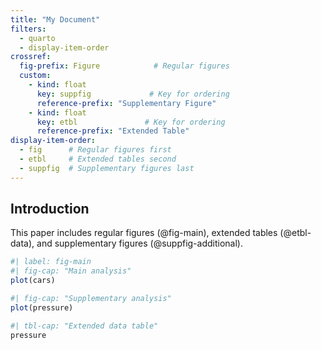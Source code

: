 ```yaml
---
title: "My Document"
filters:
  - quarto
  - display-item-order
crossref:
  fig-prefix: Figure            # Regular figures
  custom:
    - kind: float
      key: suppfig             # Key for ordering
      reference-prefix: "Supplementary Figure"
    - kind: float
      key: etbl               # Key for ordering
      reference-prefix: "Extended Table"
display-item-order:
  - fig      # Regular figures first
  - etbl     # Extended tables second
  - suppfig  # Supplementary figures last
---
```


## Introduction

This paper includes regular figures (@fig-main), extended tables (@etbl-data), 
and supplementary figures (@suppfig-additional).

```r
#| label: fig-main
#| fig-cap: "Main analysis"
plot(cars)
```

::: {#suppfig-additional}
```r
#| fig-cap: "Supplementary analysis"
plot(pressure)
```
:::

::: {#etbl-data}
```r
#| tbl-cap: "Extended data table"
pressure
```
:::